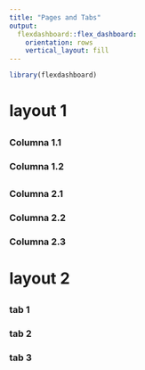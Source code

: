 ```yaml
---
title: "Pages and Tabs"
output: 
  flexdashboard::flex_dashboard:
    orientation: rows
    vertical_layout: fill
---
```


```r
library(flexdashboard)
```

<!-- https://fontawesome.com/v5.15/icons?d=gallery&p=2  En este link podemos encontrar iconos, basta con buscar y escribir el nombre como fa-desktop-->


# layout 1 {data-icon=fa-desktop}

##
### Columna 1.1 {data-width=4}
### Columna 1.2 {data-width=8}

##
### Columna 2.1
### Columna 2.2
### Columna 2.3

# layout 2 {data-icon=fa-database}

## {.tabset}
### tab 1
### tab 2
### tab 3

